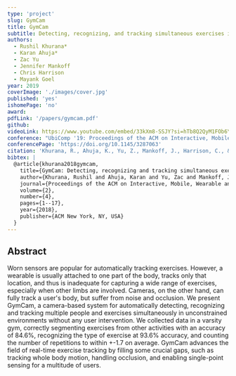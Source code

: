 ```yaml
---
type: 'project'
slug: GymCam
title: GymCam
subtitle: Detecting, recognizing, and tracking simultaneous exercises in unconstrained scenes
authors:
  - Rushil Khurana*
  - Karan Ahuja*
  - Zac Yu
  - Jennifer Mankoff
  - Chris Harrison
  - Mayank Goel
year: 2019
coverImage: './images/cover.jpg'
published: 'yes'
ishomePage: 'no'
award:
pdfLink: '/papers/gymcam.pdf'
github:
videoLink: https://www.youtube.com/embed/33kXm8-SSJY?si=hTb8Q2QyM1FOb6Y7
conference: "UbiComp '19: Proceedings of the ACM on Interactive, Mobile, Wearable and Ubiquitous Technologies"
conferencePage: 'https://doi.org/10.1145/3287063'
citation: 'Khurana, R., Ahuja, K., Yu, Z., Mankoff, J., Harrison, C., & Goel, M. (2018). GymCam: Detecting, recognizing and tracking simultaneous exercises in unconstrained scenes. Proceedings of the ACM on Interactive, Mobile, Wearable and Ubiquitous Technologies, 2(4), 1-17.'
bibtex: |
  @article{khurana2018gymcam,
    title={GymCam: Detecting, recognizing and tracking simultaneous exercises in unconstrained scenes},
    author={Khurana, Rushil and Ahuja, Karan and Yu, Zac and Mankoff, Jennifer and Harrison, Chris and Goel, Mayank},
    journal={Proceedings of the ACM on Interactive, Mobile, Wearable and Ubiquitous Technologies},
    volume={2},
    number={4},
    pages={1--17},
    year={2018},
    publisher={ACM New York, NY, USA}
  }
---
```


## Abstract

Worn sensors are popular for automatically tracking exercises. However, a wearable is usually attached to one part of the body, tracks only that location, and thus is inadequate for capturing a wide range of exercises, especially when other limbs are involved. Cameras, on the other hand, can fully track a user's body, but suffer from noise and occlusion. We present GymCam, a camera-based system for automatically detecting, recognizing and tracking multiple people and exercises simultaneously in unconstrained environments without any user intervention. We collected data in a varsity gym, correctly segmenting exercises from other activities with an accuracy of 84.6%, recognizing the type of exercise at 93.6% accuracy, and counting the number of repetitions to within +-1.7 on average. GymCam advances the field of real-time exercise tracking by filling some crucial gaps, such as tracking whole body motion, handling occlusion, and enabling single-point sensing for a multitude of users.
